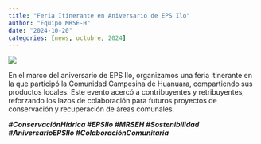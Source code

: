 ```yaml
---
title: "Feria Itinerante en Aniversario de EPS Ilo"
author: "Equipo MRSE-H"
date: "2024-10-20"
categories: [news, octubre, 2024]
---
```


[![](thumbnail.jpg)](javascript:void(window.open('thumbnail.jpg','','width=600,height=400').onunload%20=%20function()%7Bwindow.history.back();%7D))

En el marco del aniversario de EPS Ilo, organizamos una feria itinerante en la que participó la Comunidad Campesina de Huanuara, compartiendo sus productos locales. Este evento acercó a contribuyentes y retribuyentes, reforzando los lazos de colaboración para futuros proyectos de conservación y recuperación de áreas comunales.

***#ConservaciónHídrica #EPSIlo #MRSEH #Sostenibilidad #AniversarioEPSIlo #ColaboraciónComunitaria***
